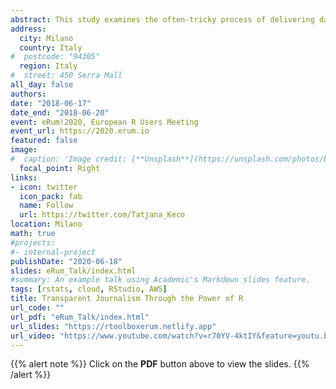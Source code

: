 ```yaml
---
abstract: This study examines the often-tricky process of delivering data literacy programmes to professionals with most to gain from a deeper understanding of data analysis. As such, the author discusses the process of building and delivering training strategies to journalists in regions where press freedom is constrained by numerous factors, not least of all institutionalised corruption. Reporting stories that are supplemented with transparent procedural systems are less likely to be contradicted and challenged by vested interest actors. Journalists are able to present findings supported by charts and info graphics, but these are open to translation. Therefore, most importantly, the data and code of the applied analytical methodology should also be available for scrutiny and is less likely to be subverted or prohibited.As part of creating an accessible programme geared to acquiring skills necessary for data journalism, the author takes a step-by-step approach to discussing the actualities of building online platforms for training purposes. Through the use of grammar of graphics in R and Shiny, a web application framework for R, it is possible to develop interactive applications for graphical data visualisation. Presenting findings through interactive and accessible visualisation methods in a transparent and reproducible way is an effective form of reaching audiences that might not otherwise realise the value of the topic or data at hand. The resulting ‘data toolbox for journalists’ is an accessible open-source resource. It can also be adapted to accommodate the need to provide a deeper understanding of the potential for data proficiency to other professions. The accessibility of R allows for users to build support communities, which in the case of journalists is essential for information gathering. Establishing and implementing transparent channels of communication is the key to scrupulous journalism and is why R is so applicable to this objective.
address:
  city: Milano
  country: Italy
#  postcode: "94305"
  region: Italy
#  street: 450 Serra Mall
all_day: false
authors: 
date: "2018-06-17"
date_end: "2018-06-20"
event: eRum!2020, European R Users Meeting
event_url: https://2020.erum.io
featured: false
image:
#  caption: 'Image credit: [**Unsplash**](https://unsplash.com/photos/bzdhc5b3Bxs)'
  focal_point: Right
links:
- icon: twitter
  icon_pack: fab
  name: Follow
  url: https://twitter.com/Tatjana_Keco
location: Milano
math: true
#projects:
#- internal-project
publishDate: "2020-06-18"
slides: eRum_Talk/index.html
#summary: An example talk using Academic's Markdown slides feature.
tags: [rstats, cloud, RStudio, AWS]
title: Transparent Journalism Through the Power of R
url_code: ""
url_pdf: "eRum_Talk/index.html"
url_slides: "https://rtoolboxerum.netlify.app"
url_video: "https://www.youtube.com/watch?v=r70YV-4ktIY&feature=youtu.be"
---
```


{{% alert note %}}
Click on the **PDF** button above to view the slides.
{{% /alert %}}


